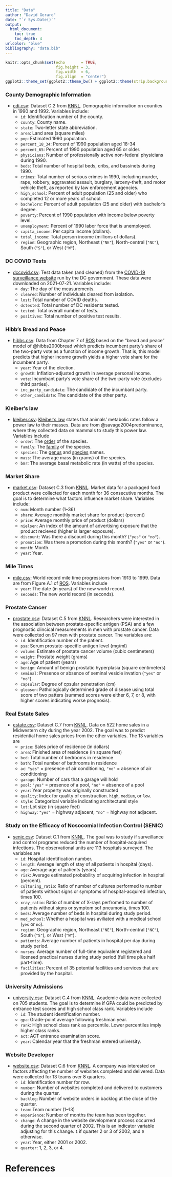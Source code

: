 ```yaml
---
title: "Data"
author: "David Gerard"
date: "`r Sys.Date()`"
output:  
  html_document:
    toc: true
    toc_depth: 4
urlcolor: "blue"
bibliography: "data.bib"
---
```


```r
knitr::opts_chunk$set(echo       = TRUE, 
                      fig.height = 3, 
                      fig.width  = 6,
                      fig.align  = "center")
ggplot2::theme_set(ggplot2::theme_bw() + ggplot2::theme(strip.background = ggplot2::element_rect(fill = "white")))
```
    
### County Demographic Information

- [cdi.csv](./data/cdi.csv): Dataset C.2 from [KNNL](http://users.stat.ufl.edu/~rrandles/sta4210/Rclassnotes/data/textdatasets/Appendix%20C%20Data%20Sets.html). Demographic information on counties in 1990 and 1992. Variables include:
    - `id`: Identification number of the county.
    - `county`: County name.
    - `state`: Two-letter state abbreviation.
    - `area`: Land area (square miles)
    - `pop`: Estimated 1990 population.
    - `percent_18_34`: Percent of 1990 population aged 18-34
    - `percent_65`: Percent of 1990 population aged 65 or older.
    - `physicians`: Number of professionally active non-federal physicians during 1990.
    - `beds`: Total number of hospital beds, cribs, and bassinets during 1990.
    - `crimes`: Total number of serious crimes in 1990, including murder, rape, robbery, aggravated assault, burglary, larceny-theft, and motor vehicle theft, as reported by law enforcement agencies.
    - `high_school`: Percent of adult population (25 and older) who completed 12 or more years of school.
    - `bachelors`: Percent of adult population (25 and older) with bachelor's degree.
    - `poverty`: Percent of 1990 population with income below poverty level.
    - `unemployment`: Percent of 1990 labor force that is unemployed.
    - `capita_income`: Per capita income (dollars).
    - `total_income`: Total person income (millions of dollars).
    - `region`:  Geographic region, Northeast (`"NE"`), North-central (`"NC"`), South (`"S"`), or West (`"W"`).
    
### DC COVID Tests

- [dccovid.csv](./data/dccovid.csv): Test data taken (and cleaned) from the [COVID-19 surveillance website](https://coronavirus.dc.gov/data) run by the DC government. These data were downloaded on 2021-07-21. Variables include:
    - `day`: The day of the measurements.
    - `cleared`: Number of individuals cleared from isolation.
    - `lost`: Total number of COVID deaths.
    - `dctested`: Total number of DC residents tested.
    - `tested`: Total overall number of tests.
    - `positives`: Total number of positive test results.
    
### Hibb's Bread and Peace

- [hibbs.csv](./data/hibbs.csv): Data from Chapter 7 of [ROS](https://avehtari.github.io/ROS-Examples/) based on the "bread and peace" model of @hibbs2000bread which predicts incumbent party's share of the two-party vote as a function of income growth. That is, this model predicts that higher income growth yields a higher vote share for the incumbent party.
    - `year`: Year of the election.
    - `growth`: Inflation-adjusted growth in average personal income.
    - `vote`: Incumbant party's vote share of the two-party vote (excludes third parties).
    - `inc_party_candidate`: The candidate of the incumbant party.
    - `other_candidate`: The candidate of the other party.
    
### Kleiber's law

- [kleiber.csv](./data/kleiber.csv): [Kleiber's law](https://en.wikipedia.org/wiki/Kleiber%27s_law) states that animals' metabolic rates follow a power law to their masses. Data are from @savage2004predominance, where they collected data on mammals to study this power law. Variables include
    - `order`: The [order](https://en.wikipedia.org/wiki/Order_(biology)) of the species.
    - `family`: The [family](https://en.wikipedia.org/wiki/Family_(biology)) of the species.
    - `species`: The [genus](https://en.wikipedia.org/wiki/Genus) and [species](https://en.wikipedia.org/wiki/Species) names.
    - `mass`: The average mass (in grams) of the species.
    - `bmr`: The average basal metabolic rate (in watts) of the species.
    
### Market Share

- [market.csv](./data/market.csv): Dataset C.3 from [KNNL](http://users.stat.ufl.edu/~rrandles/sta4210/Rclassnotes/data/textdatasets/Appendix%20C%20Data%20Sets.html). Market data for a packaged food product were collected for each month for 36 consecutive months. The goal is to determine what factors influence market share. Variables include:
    - `num`: Month number (1--36)
    - `share`: Average monthly market share for product (percent)
    - `price`: Average monthly price of product (dollars)
    - `nielsen`: An index of the amount of advertising exposure that the product recieved (higher is larger exposure).
    - `discount`: Was there a discount during this month? (`"yes"` or `"no"`).
    - `promotion`: Was there a promotion during this month? (`"yes"` or `"no"`).
    - `month`: Month.
    - `year`: Year.
    
### Mile Times

- [mile.csv](./data/mile.csv): World record mile time progressions from 1913 to 1999. Data are from Figure A.1 of [ROS](https://avehtari.github.io/ROS-Examples/). Variables include
    - `year`: The date (in years) of the new world record.
    - `seconds`: The new world record (in seconds).
    
### Prostate Cancer

- [prostate.csv](./data/prostate.csv): Dataset C.5 from [KNNL](http://users.stat.ufl.edu/~rrandles/sta4210/Rclassnotes/data/textdatasets/Appendix%20C%20Data%20Sets.html). Researchers were interested in the association between prostate-specific antigen (PSA) and a few prognostic clincical measurements in men with prostate cancer. Data were collected on 97 men with prostate cancer. The variables are:
    - `id`: Identification number of the patient.
    - `psa`: Serum prostate-specific antigen level (mg/ml)
    - `volume`: Estimate of prostate cancer volume (cubic centimeters)
    - `weight`: Prostate weight (grams)
    - `age`: Age of patient (years)
    - `benign`: Amount of benign prostatic hyperplasia (square centimeters)
    - `seminal`: Presence or absence of seminal vesicle invation (`"yes"` or `"no"`).
    - `capsular`: Degree of cpsular penetration (cm)
    - `gleason`: Pathologically determined grade of disease using total score of two patters (summed scores were either 6, 7, or 8, with higher scores indicating worse prognosis).
    
### Real Estate Sales

- [estate.csv](./data/estate.csv): Dataset C.7 from [KNNL](http://users.stat.ufl.edu/~rrandles/sta4210/Rclassnotes/data/textdatasets/Appendix%20C%20Data%20Sets.html). Data on 522 home sales in a Midwestern city during the year 2002. The goal was to predict residential home sales prices from the other variables. The 13 variables are
    - `price`: Sales price of residence (in dollars)
    - `area`: Finished area of residence (in square feet)
    - `bed`: Total number of bedrooms in residence
    - `bath`: Total number of bathrooms in residence
    - `ac`: `"yes"` = presence of air conditioning, `"no"` = absence of air conditioning
    - `garage`: Number of cars that a garage will hold
    - `pool`: `"yes"` = presence of a pool, `"no"` = absence of a pool
    - `year`: Year property was originally constructed
    - `quality`: Index for quality of construction. `high`, `medium`, or `low`.
    - `style`: Categorical variable indicating architectural style 
    - `lot`: Lot size (in square feet)
    - `highway`: `"yes"` = highway adjacent, `"no"` = highway not adjacent.
 
### Study on the Efficacy of Nosocomial Infection Control (SENIC)

- [senic.csv](./data/senic.csv): Dataset C.1 from [KNNL](http://users.stat.ufl.edu/~rrandles/sta4210/Rclassnotes/data/textdatasets/Appendix%20C%20Data%20Sets.html). The goal was to study if surveillance and control programs reduced the number of hospital-acquired infections. The observational units are 113 hospitals surveyed. The variables are
    - `id`: Hospital identification number.
    - `length`: Average length of stay of all patients in hospital (days).
    - `age`: Average age of patients (years).
    - `risk`: Average estimated probability of acquiring infection in hospital (percent).
    - `culturing_ratio`: Ratio of number of cultures performed to number of patients without signs or symptoms of hospital-acquired infection, times 100.
    - `xray_ratio`: Ratio of number of X-rays perfromed to number of patients without signs or symptom sof pneumonia, times 100.
    - `beds`: Average number of beds in hospital during study period.
    - `med_school`: Whether a hospital was aviliated with a medical school (`yes` or `no`).
    - `region`: Geographic region, Northeast (`"NE"`), North-central (`"NC"`), South (`"S"`), or West (`"W"`).
    - `patients`: Average number of patients in hospital per day during study period.
    - `nurses`: Average number of full-time equivalent registered and licensed practical nurses during study period (full time plus half part-time).
    - `facilities`: Percent of 35 potential facilities and services that are provided by the hospital.

### University Admissions

- [university.csv](./data/university.csv): Dataset C.4 from [KNNL](http://users.stat.ufl.edu/~rrandles/sta4210/Rclassnotes/data/textdatasets/Appendix%20C%20Data%20Sets.html). Academic data were collected on 705 students. The goal is to determine if GPA could be predicted by entrance test scores and high school class rank. Variables include
    - `id`: The student identification number.
    - `gpa`: Grade-point average following freshman year.
    - `rank`: High school class rank as percentile. Lower percentiles imply higher class ranks.
    - `act`: ACT entrance examination score.
    - `year`: Calendar year that the freshman entered university.

### Website Developer
- [website.csv](./data/website.csv): Dataset C.6 from [KNNL](http://users.stat.ufl.edu/~rrandles/sta4210/Rclassnotes/data/textdatasets/Appendix%20C%20Data%20Sets.html). A company was interested on factors affecting the number of websites completed and delivered. Data were collected for 13 teams over 8 quarters.
    - `id`: Identification number for row.
    - `number`: Number of websites completed and delivered to customers during the quarter.
    - `backlog`: Number of website orders in backlog at the close of the quarter.
    - `team`: Team number (1--13)
    - `experience`: Number of months the team has been together.
    - `change`: A change in the website development process occurred during the second quarter of 2002. This is an indicator variable adjusting for this change. `1` if quarter 2 or 3 of 2002, and `0` otherwise.
    - `year`: Year, either 2001 or 2002.
    - `quarter`: 1, 2, 3, or 4.
    



# References
